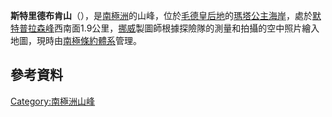 '''斯特里德布肯山'''（{{lang-nn|Stridbukken}}），是[[南極洲|南極洲]]的山峰，位於[[毛德皇后地|毛德皇后地]]的[[瑪塔公主海岸|瑪塔公主海岸]]，處於[[默特普拉森峰|默特普拉森峰]]西南面1.9公里，[[挪威|挪威]]製圖師根據探險隊的測量和拍攝的空中照片繪入地圖，現時由[[南極條約體系|南極條約體系]]管理。

{{coord|72|48|S|3|13|W|display=title}}

==參考資料==
{{usgs-gazetteer}}

{{Antarctica-geo-stub}}
[[Category:南極洲山峰|Category:南極洲山峰]]